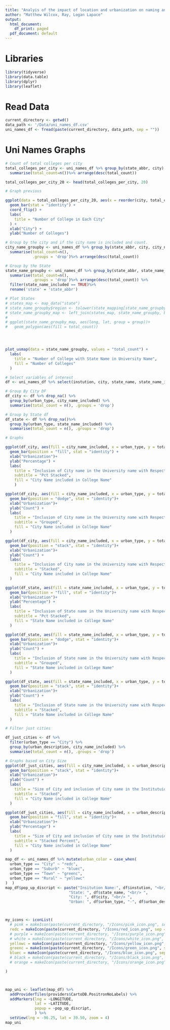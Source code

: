 ```yaml
---
title: "Analyis of the impact of location and urbanization on naming and Majors"
author: "Matthew Wilcox, Ray, Logan Lapace"
output:
  html_document:
    df_print: paged
  pdf_document: default
--- 
```

# Libraries
```r
library(tidyverse)
library(data.table)
library(dplyr)
library(leaflet)
```

# Read Data
```r
current_directory <- getwd()
data_path <- '/Data/uni_names_df.csv'
uni_names_df <- fread(paste(current_directory, data_path, sep = ""))

```


# Uni Names Graphs

```r

# Count of total colleges per city
total_colleges_per_city <- uni_names_df %>% group_by(state_abbr, city) %>%
  summarise(total_count=n())%>% arrange(desc(total_count))

total_colleges_per_city_20 <- head(total_colleges_per_city, 20)
```

```r
# Graph previous

ggplot(data = total_colleges_per_city_20, aes(x = reorder(city, total_count), y = total_count)) + 
  geom_bar(stat = "identity") +
  coord_flip() + 
  labs(
    title = "Number of College in Each City"
  ) + 
  xlab("City") + 
  ylab("Number of Colleges")
```

```r
# Group by the city and if the city name is included and count.
city_name_groupby <- uni_names_df %>% group_by(state_abbr, city, city_name_included) %>% 
  summarise(total_count=n(),
            .groups = 'drop')%>% arrange(desc(total_count))

# Group by the State 
state_name_groupby <- uni_names_df %>% group_by(state_abbr, state_name_included) %>% 
  summarise(total_count=n(),
            .groups = 'drop')%>% arrange(desc(total_count)) %>%
  filter(state_name_included == TRUE)%>% 
  rename('state' = 'state_abbr')
```

```r
# Plot States
# states_map <- map_data("state")
# state_name_groupby$region <- tolower(state_mapping[state_name_groupby$state_abbr])
# state_name_groupby_map <- left_join(states_map, state_name_groupby, by = "region")
# 
# ggplot(state_name_groupby_map, aes(long, lat, group = group))+
#   geom_polygon(aes(fill = total_count)) 




plot_usmap(data = state_name_groupby, values = "total_count") + 
  labs(
    title = "Number of College with State Name in University Name",
    fill = "Number of Colleges"
  )

```


```r
# Select variables of interest
df <- uni_names_df %>% select(instution, city, state_name, state_name_included, city_name_included, urban_type, urban_description)

# Group By City DF
df_city <- df %>% drop_na() %>% 
  group_by(urban_type, city_name_included) %>%
  summarise(total_count = n(), .groups = 'drop')

# Group by State df
df_state <- df %>% drop_na()%>%
  group_by(urban_type, state_name_included) %>%
  summarise(total_count = n(), .groups = 'drop')
```

```r
# Graphs

ggplot(df_city, aes(fill = city_name_included, x = urban_type, y = total_count)) +
  geom_bar(position = "fill", stat = "identity") + 
  xlab("Urbanization")+
  ylab("Percentage") + 
  labs( 
    title = "Inclusion of City name in the University name with Respect to Urbanziation",
    subtitle = "Pct Stacked",
    fill = "City Name included in College Name"
    )
```

```r
ggplot(df_city, aes(fill = city_name_included, x = urban_type, y = total_count)) +
  geom_bar(position = "dodge", stat = "identity")+ 
  xlab("Urbanization")+
  ylab("Count") + 
  labs( 
    title = "Inclusion of City name in the University name with Respect to Urbanziation",
    subtitle = "Grouped",
    fill = "City Name included in College Name"
  )
```

```r
ggplot(df_city, aes(fill = city_name_included, x = urban_type, y = total_count)) +
  geom_bar(position = "stack", stat = "identity")+ 
  xlab("Urbanization")+
  ylab("Count") + 
  labs( 
    title = "Inclusion of City name in the University name with Respect to Urbanziation",
    subtitle = "Stacked",
    fill = "City Name included in College Name"
  )
```

```r
ggplot(df_state, aes(fill = state_name_included, x = urban_type, y = total_count)) +
  geom_bar(position = "fill", stat = "identity")+ 
  xlab("Urbanization")+
  ylab("Percentage") + 
  labs( 
    title = "Inclusion of State name in the University name with Respect to Urbanziation",
    subtitle = "Pct Stacked",
    fill = "State Name included in College Name"
  )
```

```r
ggplot(df_state, aes(fill = state_name_included, x = urban_type, y = total_count)) +
  geom_bar(position = "dodge", stat = "identity")+ 
  xlab("Urbanization")+
  ylab("Count") + 
  labs( 
    title = "Inclusion of State name in the University name with Respect to Urbanziation",
    subtitle = "Grouped",
    fill = "State Name included in College Name"
  )
```

```r
ggplot(df_state, aes(fill = state_name_included, x = urban_type, y = total_count)) +
  geom_bar(position = "stack", stat = "identity")+ 
  xlab("Urbanization")+
  ylab("Count") + 
  labs( 
    title = "Inclusion of State name in the University name with Respect to Urbanziation",
    subtitle = "Stacked",
    fill = "State Name included in College Name"
  )
```

```r
# Filter just cities

df_just_cities <- df %>%
  filter(urban_type == "City") %>%
  group_by(urban_description, city_name_included) %>%
  summarise(total_count = n(), .groups = 'drop')
```
```r
# Graphs based on City Size
ggplot(df_just_cities, aes(fill = city_name_included, x = urban_description, y = total_count)) +
  geom_bar(position = "stack", stat = "identity")+ 
  xlab("Urbanization")+
  ylab("Count") + 
  labs( 
    title = "Size of City and inclusion of City name in the Institutuions name",
    subtitle = "Stacked",
    fill = "City Name included in College Name"
  )
```
```r
ggplot(df_just_cities, aes(fill = city_name_included, x = urban_description, y = total_count)) +
  geom_bar(position = "fill", stat = "identity")+ 
  xlab("Urbanization")+
  ylab("Percentage") + 
  labs( 
    title = "Size of City and inclusion of City name in the Institutuions name",
    subtitle = "Stacked Percent",
    fill = "City Name included in College Name"
  )

```

```r
map_df <- uni_names_df %>% mutate(urban_color = case_when(
  urban_type == "City" ~ "redc",
  urban_type == "Suburb" ~ "bluec",
  urban_type == "Town" ~ "greenc",
  urban_type == "Rural" ~ "yellowc"
)  )
map_df$pop_up_discript <- paste("Insitution Name:", df$instution, "<br/> ",
                            "State: ", df$state_name, "<br/> ",
                            "City: ", df$city, "<br/> ",
                            "Urban: ", df$urban_type, "-", df$urban_description, "\n")



my_icons <- iconList(
  # pink = makeIcon(paste(current_directory, "/Icons/pink_icon.png", sep = ""),paste(current_directory, "/Icons/pink_icon.png", sep = ""),15,15),
  redc = makeIcon(paste(current_directory, "/Icons/red_icon.png", sep = ""),paste(current_directory, "/Icons/red_icon.png", sep = ""),15,15),
  # purple = makeIcon(paste(current_directory, "/Icons/purple_icon.png", sep = ""),paste(current_directory, "/Icons/purple_icon.png", sep = ""),15,15),
  # white = makeIcon(paste(current_directory, "/Icons/white_icon.png", sep = ""),paste(current_directory, "/Icons/white_icon.png", sep = ""),15,15),
  yellowc = makeIcon(paste(current_directory, "/Icons/yellow_icon.png", sep = ""),paste(current_directory, "/Icons/yellow_icon.png", sep = ""),15,15),
  greenc = makeIcon(paste(current_directory, "/Icons/green_icon.png", sep = ""),paste(current_directory, "/Icons/green_icon.png", sep = ""),15,15),
  bluec = makeIcon(paste(current_directory, "/Icons/blue_icon.png", sep = ""),paste(current_directory, "/Icons/blue_icon.png", sep = ""),15,15)
  # black = makeIcon(paste(current_directory, "/Icons/black_icon.png", sep = ""),paste(current_directory, "/Icons/black_icon.png", sep = ""),15,15),
  # orange = makeIcon(paste(current_directory, "/Icons/orange_icon.png", sep = ""),paste(current_directory, "/Icons/orange_icon.png", sep = ""),15,15)

)



map_uni <- leaflet(map_df) %>%
  addProviderTiles(providers$CartoDB.PositronNoLabels) %>% 
  addMarkers(lng = ~LONGITUDE,
             lat = ~LATITUDE,
             popup = ~pop_up_discript,
             ) %>%
  setView(lng = -96.25, lat = 39.50, zoom = 4)
map_uni
```
